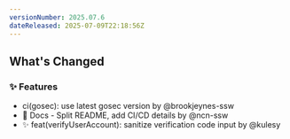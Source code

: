 ```yaml
---
versionNumber: 2025.07.6
dateReleased: 2025-07-09T22:18:56Z
---
```




## What's Changed
### ✨ Features
* ci(gosec): use latest gosec version by @brookjeynes-ssw
* 📝 Docs - Split README, add CI/CD details by @ncn-ssw
* ✨ feat(verifyUserAccount): sanitize verification code input by @kulesy



